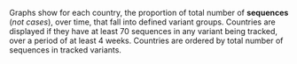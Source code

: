 

Graphs show for each country, the proportion of total number of **sequences** (*not cases*), over time, that fall into defined variant groups. Countries are displayed if they have at least 70 sequences in any variant being tracked, over a period of at least 4 weeks. Countries are ordered by total number of sequences in tracked variants.

<MdxContent filepath="RegionBreakdownInfo.mdx" />
